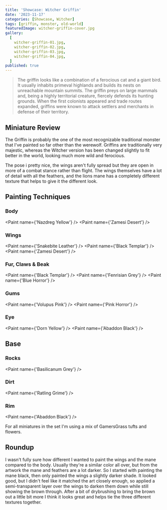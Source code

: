 ```yaml
---
title: 'Showcase: Witcher Griffin'
date: '2023-11-17'
categories: [Showcase, Witcher]
tags: [griffin, monster, old-world]
featuredImage: witcher-griffin-cover.jpg
gallery:
  [
    witcher-griffin-01.jpg,
    witcher-griffin-02.jpg,
    witcher-griffin-03.jpg,
    witcher-griffin-04.jpg,
  ]
published: true
---
```



> The griffin looks like a combination of a ferocious cat and a giant bird. It usually inhabits primeval highlands and
> builds its nests on unreachable mountain summits. The griffin preys on large mammals and, being a highly territorial
> creature, fiercely defends its hunting grounds. When the first colonists appeared and trade routes expanded, griffins
> were known to attack settlers and merchants in defense of their territory.

## Miniature Review

The Griffin is probably the one of the most recognizable traditional monster that I've painted so far other than the
werewolf. Griffins are traditionally very majestic, whereas the Witcher version has been changed slightly to fit better
in the world, looking much more wild and ferocious.

The pose i pretty nice, the wings aren't fully spread but they are open in more of a combat stance rather than flight.
The wings themselves have a lot of detail with all the feathers, and the lions mane has a completely different texture
that helps to give it the different look.

## Painting Techniques

### Body

<Paint name={'Nazdreg Yellow'} />
<Paint name={'Zamesi Desert'} />

### Wings

<Paint name={'Snakebite Leather'} />
<Paint name={'Black Templar'} />
<Paint name={'Zamesi Desert'} />

### Fur, Claws & Beak

<Paint name={'Black Templar'} />
<Paint name={'Fenrisian Grey'} />
<Paint name={'Blue Horror'} />

### Gums

<Paint name={'Volupus Pink'} />
<Paint name={'Pink Horror'} />

### Eye

<Paint name={'Dorn Yellow'} />
<Paint name={'Abaddon Black'} />

## Base

### Rocks

<Paint name={'Basilicanum Grey'} />

### Dirt

<Paint name={'Ratling Grime'} />

### Rim

<Paint name={'Abaddon Black'} />

For all miniatures in the set I'm using a mix of GamersGrass tufts and flowers.

## Roundup

I wasn't fully sure how different I wanted to paint the wings and the mane compared to the body. Usually they're a
similar color all over, but from the artwork the mane and feathers are a lot darker. So I started with painting the
mane black, then only painted the wings a slightly darker shade. It looked good, but I didn't feel like it matched the
art closely enough, so applied a semi-transparent layer over the wings to darken them down while still showing the
brown through. After a bit of drybrushing to bring the brown out a little bit more I think it looks great and helps
tie the three different textures together.
